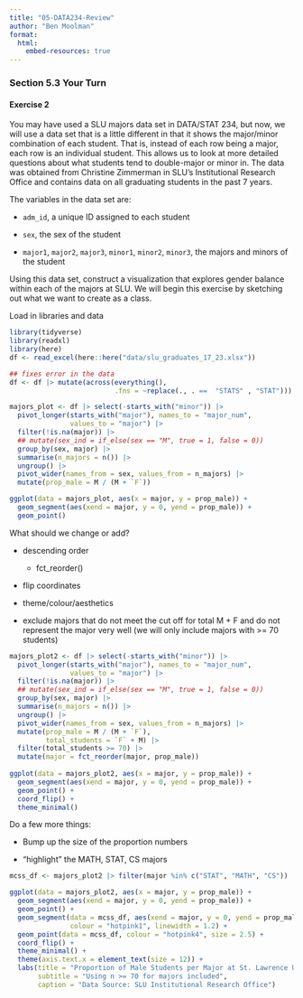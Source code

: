 ```yaml
---
title: "05-DATA234-Review"
author: "Ben Moolman"
format:
  html:
    embed-resources: true
---
```


### Section 5.3 Your Turn

#### Exercise 2

You may have used a SLU majors data set in DATA/STAT 234, but now, we will use a data set that is a little different in that it shows the major/minor combination of each student. That is, instead of each row being a major, each row is an individual student. This allows us to look at more detailed questions about what students tend to double-major or minor in. The data was obtained from Christine Zimmerman in SLU’s Institutional Research Office and contains data on all graduating students in the past 7 years.

The variables in the data set are:

  * `adm_id`, a unique ID assigned to each student
  
  * `sex`, the sex of the student
  
  * `major1`, `major2`, `major3`, `minor1`, `minor2`, `minor3`, the majors and minors of the student

Using this data set, construct a visualization that explores gender balance within each of the majors at SLU. We will begin this exercise by sketching out what we want to create as a class.

Load in libraries and data
```r
library(tidyverse)
library(readxl)
library(here)
df <- read_excel(here::here("data/slu_graduates_17_23.xlsx"))

## fixes error in the data
df <- df |> mutate(across(everything(),
                          .fns = ~replace(., . ==  "STATS" , "STAT")))

majors_plot <- df |> select(-starts_with("minor")) |>
  pivot_longer(starts_with("major"), names_to = "major_num",
               values_to = "major") |>
  filter(!is.na(major)) |>
  ## mutate(sex_ind = if_else(sex == "M", true = 1, false = 0))
  group_by(sex, major) |>
  summarise(n_majors = n()) |>
  ungroup() |> 
  pivot_wider(names_from = sex, values_from = n_majors) |> 
  mutate(prop_male = M / (M + `F`))

ggplot(data = majors_plot, aes(x = major, y = prop_male)) +
  geom_segment(aes(xend = major, y = 0, yend = prop_male)) +
  geom_point()
```

What should we change or add?

  * descending order
      * fct_reorder()
  
  * flip coordinates
  
  * theme/colour/aesthetics
  
  * exclude majors that do not meet the cut off for total M + F and do not represent the major very well (we will only include majors with >= 70 students)
      
```r
majors_plot2 <- df |> select(-starts_with("minor")) |>
  pivot_longer(starts_with("major"), names_to = "major_num",
               values_to = "major") |>
  filter(!is.na(major)) |>
  ## mutate(sex_ind = if_else(sex == "M", true = 1, false = 0))
  group_by(sex, major) |>
  summarise(n_majors = n()) |>
  ungroup() |> 
  pivot_wider(names_from = sex, values_from = n_majors) |> 
  mutate(prop_male = M / (M + `F`),
         total_students = `F` + M) |>
  filter(total_students >= 70) |>
  mutate(major = fct_reorder(major, prop_male))
  
ggplot(data = majors_plot2, aes(x = major, y = prop_male)) +
  geom_segment(aes(xend = major, y = 0, yend = prop_male)) +
  geom_point() +
  coord_flip() +
  theme_minimal()
```

Do a few more things:

  * Bump up the size of the proportion numbers
  
  * "highlight" the MATH, STAT, CS majors
  
```r
mcss_df <- majors_plot2 |> filter(major %in% c("STAT", "MATH", "CS"))

ggplot(data = majors_plot2, aes(x = major, y = prop_male)) +
  geom_segment(aes(xend = major, y = 0, yend = prop_male)) +
  geom_point() +
  geom_segment(data = mcss_df, aes(xend = major, y = 0, yend = prop_male), 
               colour = "hotpink1", linewidth = 1.2) +
  geom_point(data = mcss_df, colour = "hotpink4", size = 2.5) + 
  coord_flip() +
  theme_minimal() +
  theme(axis.text.x = element_text(size = 12)) +
  labs(title = "Proportion of Male Students per Major at St. Lawrence University",
       subtitle = "Using n >= 70 for majors included",
       caption = "Data Source: SLU Institutional Research Office")
```

  


